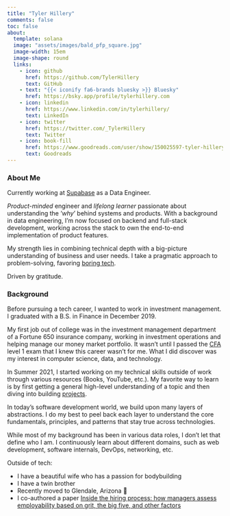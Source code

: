 ```yaml
---
title: "Tyler Hillery"
comments: false
toc: false
about:
  template: solana
  image: "assets/images/bald_pfp_square.jpg"
  image-width: 15em
  image-shape: round
  links:
    - icon: github
      href: https://github.com/TylerHillery
      text: GitHub
    - text: "{{< iconify fa6-brands bluesky >}} Bluesky"
      href: https://bsky.app/profile/tylerhillery.com 
    - icon: linkedin
      href: https://www.linkedin.com/in/tylerhillery/
      text: LinkedIn
    - icon: twitter
      href: https://twitter.com/_TylerHillery
      text: Twitter
    - icon: book-fill
      href: https://www.goodreads.com/user/show/150025597-tyler-hillery
      text: Goodreads
---
```


### **About Me**
Currently working at [Supabase](https://supabase.com/) as a Data Engineer.

*Product-minded* engineer and *lifelong learner* passionate about understanding the '*why*' behind systems and products. With a background in data engineering, I’m now focused on backend and full-stack development, working across the stack to own the end-to-end implementation of product features. 

My strength lies in combining technical depth with a big-picture understanding of business and user needs. I take a pragmatic approach to problem-solving, favoring [boring tech](https://boringtechnology.club/). 

Driven by gratitude.

### **Background**

Before pursuing a tech career, I wanted to work in investment management. I graduated with a B.S. in Finance in December 2019.

My first job out of college was in the investment management department of a Fortune 650 insurance company, working in investment operations and helping manage our money market portfolio. It wasn't until I passed the [CFA](https://www.cfainstitute.org/en/programs/cfa/charter) level 1 exam that I knew this career wasn't for me. What I did discover was my interest in computer science, data, and technology.

In Summer 2021, I started working on my technical skills outside of work through various resources (Books, YouTube, etc.). My favorite way to learn is by first getting a general high-level understanding of a topic and then diving into building [projects](https://www.tylerhillery.com/projects.html).

In today's software development world, we build upon many layers of abstractions. I do my best to peel back each layer to understand the core fundamentals, principles, and patterns that stay true across technologies.

While most of my background has been in various data roles, I don't let that define who I am. I continuously learn about different domains, such as web development, software internals, DevOps, networking, etc.

Outside of tech:

-   I have a beautiful wife who has a passion for bodybuilding
-   I have a twin brother
-   Recently moved to Glendale, Arizona 🌵
-   I co-authored a paper [Inside the hiring process: how managers assess employability based on grit, the big five, and other factors](https://www.researchgate.net/publication/335182644_Inside_the_hiring_process_how_managers_assess_employability_based_on_grit_the_big_five_and_other_factors)
